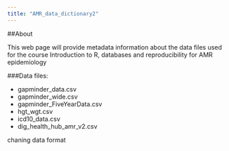```yaml
---
title: "AMR_data_dictionary2"
---
```


##About 

This web page will provide metadata information about the data files used for the course Introduction to R, databases and reproducibility for AMR epidemiology


###Data files:

- gapminder_data.csv
- gapminder_wide.csv
- gapminder_FiveYearData.csv
- hgt_wgt.csv
- icd10_data.csv
- dig_health_hub_amr_v2.csv 

chaning data format 

